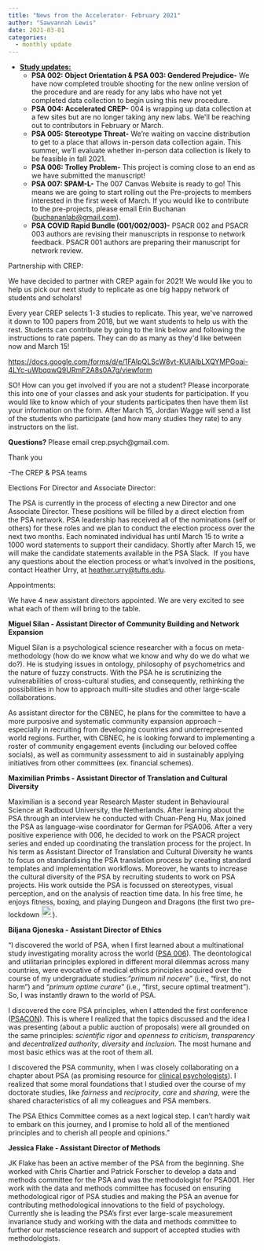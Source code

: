 ```yaml
---
title: "News from the Accelerator- February 2021"
author: "Sawvannah Lewis"
date: 2021-03-01
categories:
  - monthly update
---
```


-   **[Study updates:]{style="text-decoration: underline;"}**
    -   **PSA 002: Object Orientation & PSA 003: Gendered Prejudice-**
        We have now completed trouble shooting for the new online
        version of the procedure and are ready for any labs who have not
        yet completed data collection to begin using this new procedure.
    -   **PSA 004: Accelerated CREP-** 004 is wrapping up data
        collection at a few sites but are no longer taking any new labs.
        We\'ll be reaching out to contributors in February or March.
    -   **PSA 005: Stereotype Threat-** We're waiting on vaccine
        distribution to get to a place that allows in-person data
        collection again. This summer, we'll evaluate whether in-person
        data collection is likely to be feasible in fall 2021.
    -   **PSA 006: Trolley Problem-** This project is coming close to an
        end as we have submitted the manuscript!
    -   **PSA 007: SPAM-L-** The 007 Canvas Website is ready to go! This
        means we are going to start rolling out the Pre-projects to
        members interested in the first week of March. If you would like
        to contribute to the pre-projects, please email Erin Buchanan
        ([](mailto:buchananlab@gmail.com)[buchananlab@gmail.com](mailto:buchananlab@gmail.com){rel="noreferrer noopener"
        target="_blank"}).
    -   **PSA COVID Rapid Bundle (001/002/003)-** PSACR 002 and PSACR
        003 authors are revising their manuscripts in response to
        network feedback. PSACR 001 authors are preparing their
        manuscript for network review.

Partnership with CREP: 

::: {.wp-block-group .mt-0 .has-no-padding}
::: wp-block-group__inner-container
We have decided to partner with CREP again for 2021! We would like you
to help us pick our next study to replicate as one big happy network of
students and scholars!

Every year CREP selects 1-3 studies to replicate. This year, we\'ve
narrowed it down to 100 papers from 2018, but we want students to help
us with the rest. Students can contribute by going to the link below and
following the instructions to rate papers. They can do as many as
they\'d like between now and March 15!

<https://docs.google.com/forms/d/e/1FAIpQLScW8vt-KUlAIbLXQYMPGoai-4LYc-uWbqqwQ9URmF2A8s0A7g/viewform>

SO! How can you get involved if you are not a student? Please
incorporate this into one of your classes and ask your students for
participation. If you would like to know which of your students
participates then have them list your information on the form. After
March 15, Jordan Wagge will send a list of the students who participate
(and how many studies they rate) to any instructors on the list.

**Questions?** Please email crep.psych@gmail.com.

Thank you

-The CREP & PSA teams
:::
:::

Elections For Director and Associate Director: 

The PSA is currently in the process of electing a new Director and one
Associate Director. These positions will be filled by a direct election
from the PSA network. PSA leadership has received all of the nominations
(self or others) for these roles and we plan to conduct the election
process over the next two months. Each nominated individual has until
March 15 to write a 1000 word statements to support their candidacy.
Shortly after March 15, we will make the candidate statements available
in the PSA Slack.  If you have any questions about the election process
or what's involved in the positions, contact Heather Urry, at
<heather.urry@tufts.edu>.

Appointments:

We have 4 new assistant directors appointed. We are very excited to see
what each of them will bring to the table. 

**Miguel Silan - Assistant Director of Community Building and Network
Expansion**

Miguel Silan is a psychological science researcher with a focus on
meta-methodology (how do we know what we know and why do we do what we
do?). He is studying issues in ontology, philosophy of psychometrics and
the nature of fuzzy constructs. With the PSA he is scrutinizing the
vulnerabilities of cross-cultural studies, and consequently, rethinking
the possibilities in how to approach multi-site studies and other
large-scale collaborations.

As assistant director for the CBNEC, he plans for the committee to have
a more purposive and systematic community expansion approach --
especially in recruiting from developing countries and underrepresented
world regions. Further, with CBNEC, he is looking forward to
implementing a roster of community engagement events (including our
beloved coffee socials), as well as community assessment to aid in
sustainably applying initiatives from other committees (ex. financial
schemes).

**Maximilian Primbs - Assistant Director of Translation and Cultural
Diversity**

Maximilian is a second year Research Master student in Behavioural
Science at Radboud University, the Netherlands. After learning about the
PSA through an interview he conducted with Chuan-Peng Hu, Max joined the
PSA as language-wise coordinator for German for PSA006. After a very
positive experience with 006, he decided to work on the PSACR project
series and ended up coordinating the translation process for the
project. In his term as Assistant Director of Translation and Cultural
Diversity he wants to focus on standardising the PSA translation process
by creating standard templates and implementation workflows. Moreover,
he wants to increase the cultural diversity of the PSA by recruiting
students to work on PSA projects. His work outside the PSA is focussed
on stereotypes, visual perception, and on the analysis of reaction time
data. In his free time, he enjoys fitness, boxing, and playing Dungeon
and Dragons (the first two pre-lockdown
![:wink:](https://lh5.googleusercontent.com/Aq0w23Y9FAVT-0TLX5yQwOTKgsC6yIdPj5ha1w7M3YA2U1zPytzse_1pPZAYZ6FviS6RGVTVEylJpG53yVtC6nEWzJLtViZhQtpOjEp2pe6qCaZc0zc09XImIgXYloffffxnoLcY){width="23"
height="23"}).

**Biljana Gjoneska - Assistant Director of Ethics**

::: wp-block-group
::: wp-block-group__inner-container
"I discovered the world of PSA, when I first learned about a
multinational study investigating morality across the world ([PSA
006](https://psysciacc.org/006-trolley-problem/)). The deontological and
utilitarian principles explored in different moral dilemmas across many
countries, were evocative of medical ethics principles acquired over the
course of my undergraduate studies: "*primum nil nocere*" (i.e., "first,
do not harm") and "*primum optime curare*" (i.e., "first, secure optimal
treatment"). So, I was instantly drawn to the world of PSA.

I discovered the core PSA principles, when I attended the first
conference ([PSACON](https://psysciacc.org/psacon2020-videos/)). This is
where I realized that the topics discussed and the idea I was presenting
(about a public auction of proposals) were all grounded on the same
principles: *scientific rigor* and *openness to criticism*,
*transparency* and *decentralized authority*, *diversity* and
*inclusion*. The most humane and most basic ethics was at the root of
them all.

I discovered the PSA community, when I was closely collaborating on a
chapter about PSA (as promising resource for [clinical
psychologists](https://psyarxiv.com/qwy4k/)). I realized that some moral
foundations that I studied over the course of my doctorate studies, like
*fairness* and *reciprocity*, *care* and *sharing*, were the shared
characteristics of all my colleagues and PSA members. 

The PSA Ethics Committee comes as a next logical step. I can't hardly
wait to embark on this journey, and I promise to hold all of the
mentioned principles and to cherish all people and opinions." 
:::
:::

**Jessica Flake - Assistant Director of Methods**

JK Flake has been an active member of the PSA from the beginning. She
worked with Chris Chartier and Patrick Forscher to develop a data and
methods committee for the PSA and was the methodologist for PSA001. Her
work with the data and methods committee has focused on ensuring
methodological rigor of PSA studies and making the PSA an avenue for
contributing methodological innovations to the field of psychology.
Currently she is leading the PSA's first ever large-scale measurement
invariance study and working with the data and methods committee to
further our metascience research and support of accepted studies with
methodologists.

